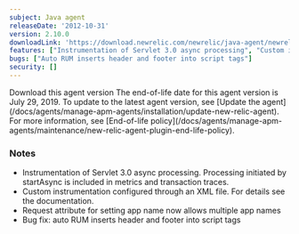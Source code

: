 ```yaml
---
subject: Java agent
releaseDate: '2012-10-31'
version: 2.10.0
downloadLink: 'https://download.newrelic.com/newrelic/java-agent/newrelic-agent/2.10.0/'
features: ["Instrumentation of Servlet 3.0 async processing", "Custom instrumentation configured through an XML file", "Request attribute for setting app name now allows multiple app names"]
bugs: ["Auto RUM inserts header and footer into script tags"]
security: []
---
```


<ButtonGroup>
  <ButtonLink
    role="button"
    to="https://download.newrelic.com/newrelic/java-agent/newrelic-agent/2.10.0/"
    variant="primary"
  >
    Download this agent version
  </ButtonLink>
</ButtonGroup>

<Callout variant="important">
  The end-of-life date for this agent version is July 29, 2019. To update to the latest agent version, see [Update the agent](/docs/agents/manage-apm-agents/installation/update-new-relic-agent). For more information, see [End-of-life policy](/docs/agents/manage-apm-agents/maintenance/new-relic-agent-plugin-end-life-policy).
</Callout>

### Notes

* Instrumentation of Servlet 3.0 async processing. Processing initiated by startAsync is included in metrics and transaction traces.
* Custom instrumentation configured through an XML file. For details see the documentation.
* Request attribute for setting app name now allows multiple app names
* Bug fix: auto RUM inserts header and footer into script tags
